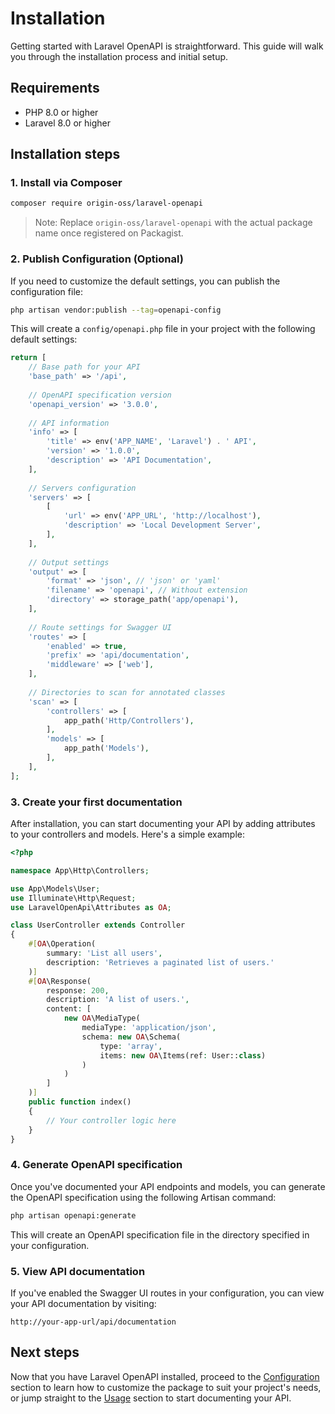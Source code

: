 # Installation

Getting started with Laravel OpenAPI is straightforward. This guide will walk you through the installation process and initial setup.

## Requirements

- PHP 8.0 or higher
- Laravel 8.0 or higher

## Installation steps

### 1. Install via Composer

```bash
composer require origin-oss/laravel-openapi
```

> Note: Replace `origin-oss/laravel-openapi` with the actual package name once registered on Packagist.

### 2. Publish Configuration (Optional)

If you need to customize the default settings, you can publish the configuration file:

```bash
php artisan vendor:publish --tag=openapi-config
```

This will create a `config/openapi.php` file in your project with the following default settings:

```php
return [
    // Base path for your API
    'base_path' => '/api',
    
    // OpenAPI specification version
    'openapi_version' => '3.0.0',
    
    // API information
    'info' => [
        'title' => env('APP_NAME', 'Laravel') . ' API',
        'version' => '1.0.0',
        'description' => 'API Documentation',
    ],
    
    // Servers configuration
    'servers' => [
        [
            'url' => env('APP_URL', 'http://localhost'),
            'description' => 'Local Development Server',
        ],
    ],
    
    // Output settings
    'output' => [
        'format' => 'json', // 'json' or 'yaml'
        'filename' => 'openapi', // Without extension
        'directory' => storage_path('app/openapi'),
    ],
    
    // Route settings for Swagger UI
    'routes' => [
        'enabled' => true,
        'prefix' => 'api/documentation',
        'middleware' => ['web'],
    ],
    
    // Directories to scan for annotated classes
    'scan' => [
        'controllers' => [
            app_path('Http/Controllers'),
        ],
        'models' => [
            app_path('Models'),
        ],
    ],
];
```

### 3. Create your first documentation

After installation, you can start documenting your API by adding attributes to your controllers and models. Here's a simple example:

```php
<?php

namespace App\Http\Controllers;

use App\Models\User;
use Illuminate\Http\Request;
use LaravelOpenApi\Attributes as OA;

class UserController extends Controller
{
    #[OA\Operation(
        summary: 'List all users',
        description: 'Retrieves a paginated list of users.'
    )]
    #[OA\Response(
        response: 200,
        description: 'A list of users.',
        content: [
            new OA\MediaType(
                mediaType: 'application/json',
                schema: new OA\Schema(
                    type: 'array',
                    items: new OA\Items(ref: User::class)
                )
            )
        ]
    )]
    public function index()
    {
        // Your controller logic here
    }
}
```

### 4. Generate OpenAPI specification

Once you've documented your API endpoints and models, you can generate the OpenAPI specification using the following Artisan command:

```bash
php artisan openapi:generate
```

This will create an OpenAPI specification file in the directory specified in your configuration.

### 5. View API documentation

If you've enabled the Swagger UI routes in your configuration, you can view your API documentation by visiting:

```
http://your-app-url/api/documentation
```

## Next steps

Now that you have Laravel OpenAPI installed, proceed to the [Configuration](/configuration) section to learn how to customize the package to suit your project's needs, or jump straight to the [Usage](/usage) section to start documenting your API.
